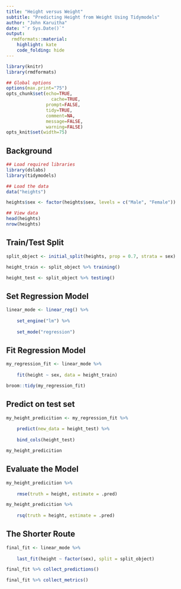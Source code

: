 ```yaml
---
title: "Height versus Weight"
subtitle: "Predicting Height from Weight Using Tidymodels"
author: "John Karuitha"
date: "`r Sys.Date()`"
output:
  rmdformats::material:
    highlight: kate
    code_folding: hide
---
```



```r
library(knitr)
library(rmdformats)

## Global options
options(max.print="75")
opts_chunk$set(echo=TRUE,
	             cache=TRUE,
               prompt=FALSE,
               tidy=TRUE,
               comment=NA,
               message=FALSE,
               warning=FALSE)
opts_knit$set(width=75)
```

## **Background**

```r
## Load required libraries
library(dslabs)
library(tidymodels)

## Load the data
data("heights")

heights$sex <- factor(heights$sex, levels = c("Male", "Female"))

## View data
head(heights)
nrow(heights)
```

## Train/Test Split

```r
split_object <- initial_split(heights, prop = 0.7, strata = sex)

height_train <- split_object %>% training()

height_test <- split_object %>% testing()
```


## Set Regression Model

```r
linear_mode <- linear_reg() %>% 
    
    set_engine("lm") %>% 
    
    set_mode("regression")
```

## Fit Regression Model

```r
my_regression_fit <- linear_mode %>% 
    
    fit(height ~ sex, data = height_train)

broom::tidy(my_regression_fit)
```

## Predict on test set 

```r
my_height_predicition <- my_regression_fit %>% 
    
    predict(new_data = height_test) %>% 
    
    bind_cols(height_test)

my_height_predicition
```

## Evaluate the Model

```r
my_height_predicition %>% 
    
    rmse(truth = height, estimate = .pred)

my_height_predicition %>% 
    
    rsq(truth = height, estimate = .pred)
```

## The Shorter Route

```r
final_fit <- linear_mode %>% 
    
    last_fit(height ~ factor(sex), split = split_object)

final_fit %>% collect_predictions()

final_fit %>% collect_metrics()
```

